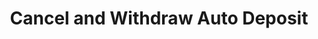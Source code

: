 ---
title: Cancel and Withdraw Auto Deposit
openapi: post /v1/bidder/cancel_and_withdraw_auto_deposit
---